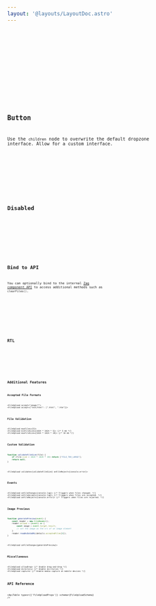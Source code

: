 ```yaml
---
layout: '@layouts/LayoutDoc.astro'
---
```




<Preview client:load>
	<Fragment slot="preview">
		<Example client:load />
	</Fragment>
	<Fragment slot="code">
		<Code code={ExampleRaw} lang="tsx" />
	</Fragment>
</Preview>

<Preview client:load>
	<Fragment slot="preview">
		<ExampleFull client:load />
	</Fragment>
	<Fragment slot="code">
		<Code code={ExampleFullRaw} lang="tsx" />
	</Fragment>
</Preview>

## Button

Use the `children` node to overwrite the default dropzone interface. Allow for a custom interface.

<Preview client:load>
	<Fragment slot="preview">
		<ExampleButton client:load />
	</Fragment>
	<Fragment slot="code">
		<Code code={ExampleButtonRaw} lang="tsx" />
	</Fragment>
</Preview>

## Disabled

<Preview client:load>
	<Fragment slot="preview">
		<ExampleDisabled client:load />
	</Fragment>
	<Fragment slot="code">
		<Code code={ExampleDisabledRaw} lang="tsx" />
	</Fragment>
</Preview>

## Bind to API

You can optionally bind to the internal [Zag component API](https://zagjs.com/components/react/file-upload#machine-api) to access additional methods such as `clearFiles()`.

<Preview client:load>
	<Fragment slot="preview">
		<ExampleApiBind client:load />
	</Fragment>
	<Fragment slot="code">
		<Code code={ExampleApiBindRaw} lang="tsx" />
	</Fragment>
</Preview>

## RTL

<Preview client:load>
	<Fragment slot="preview">
		<ExampleRtl client:load />
	</Fragment>
	<Fragment slot="code">
		<Code code={ExampleRtlRaw} lang="tsx" />
	</Fragment>
</Preview>

## Additional Features

### Accepted File Formats

```tsx
<FileUpload accept="image/*">
<FileUpload accept={"text/html": [".html", ".htm"]}>
```

### File Validation

```tsx
<FileUpload maxFiles={5}>
<FileUpload minFileSize={1024 * 1024 * 5}> {/* 5 mb */}
<FileUpload maxFileSize={1024 * 1024 * 10}> {/* 10 mb */}
```

### Custom Validation

```ts
function validateFileSize(file) {
	if (file.size > 1024 * 1024 * 10) return ["FILE_TOO_LARGE"];
	return null;
}
```
```tsx
<FileUpload validate={validateFileSize} onFileReject={console.error}>
```

### Events

```tsx
<FileUpload onFileChange={console.log}> {/* Triggers when files changed. */}
<FileUpload onFileAccept={console.log}> {/* Triggers when files are accepted. */}
<FileUpload onFileReject={console.error}> {/* Triggers when files are rejected. */}
```

### Image Previews

```ts
function generatePreview(event) {
	const reader = new FileReader();
	reader.onload = (event) => {
		const image = event.target.result;
		// set the image as the src of an image element
	}
	reader.readAsDataURL(details.acceptedFiles[0]);
}
```
```tsx
<FileUpload onFileChange={generatePreview}>
```

### Miscellaneous

```tsx
<FileUpload allowDrop> {/* Enable drag-and-drop */}
<FileUpload directory> {/* Enable dirctories */}
<FileUpload capture> {/* Enable media capture on mobile devices */}
```

## API Reference

<ApiTable types={['FileUploadProps']} schema={FileUploadSchema} />

